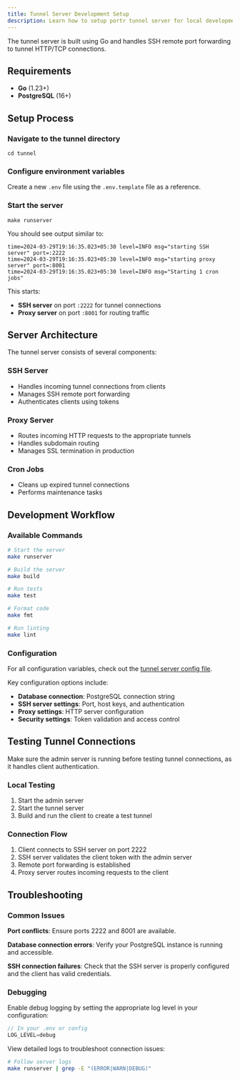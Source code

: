 ```yaml
---
title: Tunnel Server Development Setup
description: Learn how to setup portr tunnel server for local development
---
```



The tunnel server is built using Go and handles SSH remote port forwarding to tunnel HTTP/TCP connections.

## Requirements

- **Go** (1.23+)
- **PostgreSQL** (16+)

## Setup Process

### Navigate to the tunnel directory

```shell
cd tunnel
```

### Configure environment variables

Create a new `.env` file using the `.env.template` file as a reference.

### Start the server

```shell
make runserver
```

You should see output similar to:

```shell
time=2024-03-29T19:16:35.023+05:30 level=INFO msg="starting SSH server" port=:2222
time=2024-03-29T19:16:35.023+05:30 level=INFO msg="starting proxy server" port=:8001
time=2024-03-29T19:16:35.023+05:30 level=INFO msg="Starting 1 cron jobs"
```

This starts:
- **SSH server** on port `:2222` for tunnel connections
- **Proxy server** on port `:8001` for routing traffic

## Server Architecture

The tunnel server consists of several components:

### SSH Server
- Handles incoming tunnel connections from clients
- Manages SSH remote port forwarding
- Authenticates clients using tokens

### Proxy Server
- Routes incoming HTTP requests to the appropriate tunnels
- Handles subdomain routing
- Manages SSL termination in production

### Cron Jobs
- Cleans up expired tunnel connections
- Performs maintenance tasks

## Development Workflow

### Available Commands

```bash
# Start the server
make runserver

# Build the server
make build

# Run tests
make test

# Format code
make fmt

# Run linting
make lint
```

### Configuration

For all configuration variables, check out the [tunnel server config file](https://github.com/amalshaji/portr/blob/main/tunnel/internal/server/config/config.go).

Key configuration options include:
- **Database connection**: PostgreSQL connection string
- **SSH server settings**: Port, host keys, and authentication
- **Proxy settings**: HTTP server configuration
- **Security settings**: Token validation and access control

## Testing Tunnel Connections

<Callout type="info">
  Make sure the admin server is running before testing tunnel connections, as it handles client authentication.
</Callout>

### Local Testing

1. Start the admin server
2. Start the tunnel server
3. Build and run the client to create a test tunnel

### Connection Flow

1. Client connects to SSH server on port 2222
2. SSH server validates the client token with the admin server
3. Remote port forwarding is established
4. Proxy server routes incoming requests to the client

## Troubleshooting

### Common Issues

**Port conflicts**: Ensure ports 2222 and 8001 are available.

**Database connection errors**: Verify your PostgreSQL instance is running and accessible.

**SSH connection failures**: Check that the SSH server is properly configured and the client has valid credentials.

### Debugging

Enable debug logging by setting the appropriate log level in your configuration:

```go
// In your .env or config
LOG_LEVEL=debug
```

View detailed logs to troubleshoot connection issues:

```bash
# Follow server logs
make runserver | grep -E "(ERROR|WARN|DEBUG)"
```

